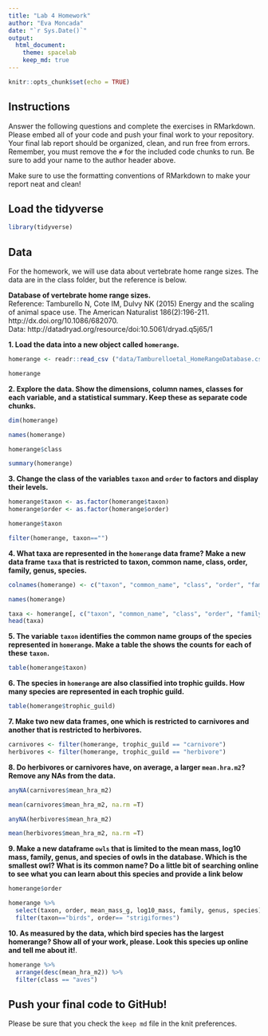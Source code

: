 ```yaml
---
title: "Lab 4 Homework"
author: "Eva Moncada"
date: "`r Sys.Date()`"
output:
  html_document: 
    theme: spacelab
    keep_md: true
---
```


```r
knitr::opts_chunk$set(echo = TRUE)
```

## Instructions
Answer the following questions and complete the exercises in RMarkdown. Please embed all of your code and push your final work to your repository. Your final lab report should be organized, clean, and run free from errors. Remember, you must remove the `#` for the included code chunks to run. Be sure to add your name to the author header above.  

Make sure to use the formatting conventions of RMarkdown to make your report neat and clean!  

## Load the tidyverse
```r
library(tidyverse)
```

## Data
For the homework, we will use data about vertebrate home range sizes. The data are in the class folder, but the reference is below.  

**Database of vertebrate home range sizes.**  
Reference: Tamburello N, Cote IM, Dulvy NK (2015) Energy and the scaling of animal space use. The American Naturalist 186(2):196-211. http://dx.doi.org/10.1086/682070.  
Data: http://datadryad.org/resource/doi:10.5061/dryad.q5j65/1  

**1. Load the data into a new object called `homerange`.**
```r
homerange <- readr::read_csv ("data/Tamburelloetal_HomeRangeDatabase.csv")
```
```r
homerange
```

**2. Explore the data. Show the dimensions, column names, classes for each variable, and a statistical summary. Keep these as separate code chunks.**  
```r
dim(homerange)
```

```r
names(homerange)
```

```r
homerange$class
```

```r
summary(homerange)
```

**3. Change the class of the variables `taxon` and `order` to factors and display their levels.**  
```r
homerange$taxon <- as.factor(homerange$taxon)
homerange$order <- as.factor(homerange$order)
```

```r
homerange$taxon
```

```r
filter(homerange, taxon=="")
```

**4. What taxa are represented in the `homerange` data frame? Make a new data frame `taxa` that is restricted to taxon, common name, class, order, family, genus, species.**  

```r
colnames(homerange) <- c("taxon", "common_name", "class", "order", "family", "genus", "species", "primary_method", "N", "mean_mass_g", "log10_mass", "alternative_mass_reference", "mean_hra_m2", "log10_hra", "hra_reference", "realm", "thermoregulation", "locomotion", "trophic_guild", "dimension", "prey_mass", "log10_prey_mass", "PPMR", "prey_size_reference")
```

```r
names(homerange)
```

```r
taxa <- homerange[, c("taxon", "common_name", "class", "order", "family", "genus", "species")]
head(taxa)
```

**5. The variable `taxon` identifies the common name groups of the species represented in `homerange`. Make a table the shows the counts for each of these `taxon`.**  
```r
table(homerange$taxon)
```

**6. The species in `homerange` are also classified into trophic guilds. How many species are represented in each trophic guild.**  
```r
table(homerange$trophic_guild)
```

**7. Make two new data frames, one which is restricted to carnivores and another that is restricted to herbivores.**  

```r
carnivores <- filter(homerange, trophic_guild == "carnivore")
herbivores <- filter(homerange, trophic_guild == "herbivore")
```

**8. Do herbivores or carnivores have, on average, a larger `mean.hra.m2`? Remove any NAs from the data.**  
```r
anyNA(carnivores$mean_hra_m2)
```

```r
mean(carnivores$mean_hra_m2, na.rm =T)
```


```r
anyNA(herbivores$mean_hra_m2)
```

```r
mean(herbivores$mean_hra_m2, na.rm =T)
```


**9. Make a new dataframe `owls` that is limited to the mean mass, log10 mass, family, genus, and species of owls in the database. Which is the smallest owl? What is its common name? Do a little bit of searching online to see what you can learn about this species and provide a link below** 

```r
homerange$order
```

```r
homerange %>% 
  select(taxon, order, mean_mass_g, log10_mass, family, genus, species) %>% 
  filter(taxon=="birds", order== "strigiformes")
```

**10. As measured by the data, which bird species has the largest homerange? Show all of your work, please. Look this species up online and tell me about it!**.  
```r
homerange %>% 
  arrange(desc(mean_hra_m2)) %>% 
  filter(class == "aves")
```

## Push your final code to GitHub!
Please be sure that you check the `keep md` file in the knit preferences.   